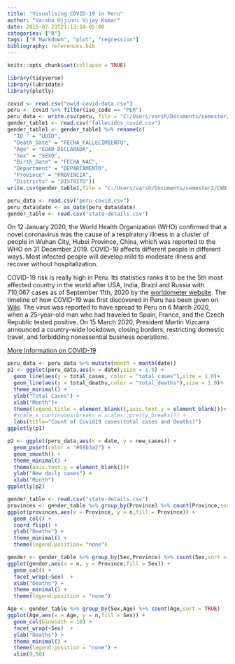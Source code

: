 ```yaml
---
title: "Visualising COVID-19 in Peru"
author: "Varsha Ujjinni Vijay Kumar"
date: 2015-07-23T21:13:14-05:00
categories: ["R"]
tags: ["R Markdown", "plot", "regression"]
bibliography: references.bib
---
```


```r
knitr::opts_chunk$set(collapse = TRUE)
```

```r
library(tidyverse)
library(lubridate)
library(plotly)
```


```r
covid <- read.csv("owid-covid-data.csv")
peru <- covid %>% filter(iso_code == "PER")
peru_data <- write.csv(peru, file = "C:/Users/varsh/Documents/semester2/CWD 5523/assignment/blog-2/peru_covid.csv")
gender_table1 <- read.csv("fallecidos_covid.csv")
gender_table1 <- gender_table1 %>% rename(c(
  "ID " = "UUID",
  "Death_Date" = "FECHA_FALLECIMIENTO",
  "Age" = "EDAD_DECLARADA",
  "Sex" = "SEXO",
  "Birth_Date" = "FECHA_NAC",
  "Department" = "DEPARTAMENTO",
  "Province" = "PROVINCIA",
  "Districts" = "DISTRITO")) 
write.csv(gender_table1,file = "C:/Users/varsh/Documents/semester2/CWD 5523/assignment/blog-2/state-details.csv")
```


```r
peru_data <- read.csv("peru_covid.csv")
peru_data$date <- as_date(peru_data$date)
gender_table <- read.csv("state-details.csv")
```


On 12 January 2020, the World Health Organization (WHO) confirmed that a novel coronavirus was the cause of a respiratory illness in a cluster of people in Wuhan City, Hubei Province, China, which was reported to the WHO on 31 December 2019. COVID-19 affects different people in different ways. Most infected people will develop mild to moderate illness and recover without hospitalization.

COVID-19 risk is really high in Peru. Its statistics ranks it to be the 5th most affected country in the world after USA, India, Brazil and Russia with 710,067 cases as of September 11th, 2020 by the [worldometer website](https://www.worldometers.info/coronavirus/). The timeline of how COVID-19 was first discovered in Peru has been given on [Wiki](https://en.wikipedia.org/wiki/COVID-19_pandemic_in_Peru). The virus was reported to have spread to Peru on 6 March 2020, when a 25-year-old man who had traveled to Spain, France, and the Czech Republic tested positive. On 15 March 2020, President Martín Vizcarra announced a country-wide lockdown, closing borders, restricting domestic travel, and forbidding nonessential business operations.

[More Information on COVID-19](https://www.who.int/emergencies/diseases/novel-coronavirus-2019/question-and-answers-hub/q-a-detail/q-a-coronaviruses)


```r
peru_data <- peru_data %>% mutate(month = month(date))
p1 <- ggplot(peru_data,aes(x = date),size = 1.0) + 
  geom_line(aes(y = total_cases, color = "total_cases"),size = 1.0)+
  geom_line(aes(y = total_deaths,color = "total_deaths"),size = 1.0)+
  theme_minimal() +
  ylab("Total Cases") +
  xlab("Month")+
  theme(legend.title = element_blank(),axis.text.y = element_blank())+
  #scale_x_continuous(breaks = scales::pretty_breaks()) +
  labs(title="Count of Covid19 cases(total cases and Deaths)")
ggplotly(p1)
```

```r
p2 <- ggplot(peru_data,aes(x = date, y = new_cases)) +
  geom_point(color = "#69b3a2") + 
  geom_smooth() +
  theme_minimal() +
  theme(axis.text.y = element_blank())+
  ylab("New daily cases") +
  xlab("Month")
ggplotly(p2)
```



```r
gender_table <- read.csv("state-details.csv")
provinces <- gender_table %>% group_by(Province) %>% count(Province,sort = TRUE) %>% head()
ggplot(provinces,aes(x = Province, y = n,fill = Province)) + 
  geom_col() + 
  coord_flip() +
  ylab("Deaths") +
  theme_minimal() +
  theme(legend.position= "none") 
```

```r
gender <- gender_table %>% group_by(Sex,Province) %>% count(Sex,sort = TRUE) %>% head(25)
ggplot(gender,aes(x = n, y = Province,fill = Sex)) + 
  geom_col() + 
  facet_wrap(~Sex)  + 
  xlab("Deaths") +
  theme_minimal() +
  theme(legend.position = "none") 
```

```r
Age <- gender_table %>% group_by(Sex,Age) %>% count(Age,sort = TRUE) 
ggplot(Age,aes(x = Age, y = n,fill = Sex)) + 
  geom_col(binwidth = 10) + 
  facet_wrap(~Sex)  + 
  ylab("Deaths") +
  theme_minimal() +
  theme(legend.position = "none") +
  xlim(0,50)
```

